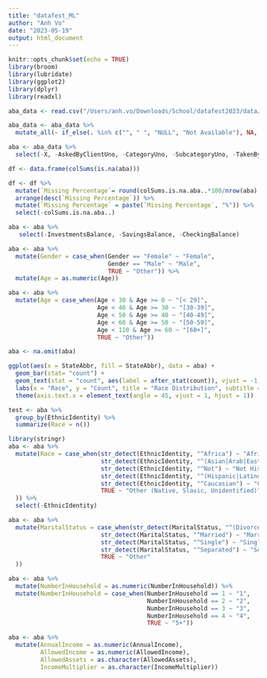 ```yaml
---
title: "datafest_ML"
author: "Anh Vo"
date: "2023-05-19"
output: html_document
---
```


```r
knitr::opts_chunk$set(echo = TRUE)
library(broom)
library(lubridate)
library(ggplot2)
library(dplyr)
library(readxl)
```

```r
aba_data <- read.csv("/Users/anh.vo/Downloads/School/datafest2023/data/datasetABA.csv") 
```

```r
aba_data <- aba_data %>%
  mutate_all(~ if_else(. %in% c("", " ", "NULL", "Not Available"), NA, .)) 

aba <- aba_data %>%
  select(-X, -AskedByClientUno, -CategoryUno, -SubcategoryUno, -TakenByAttorneyUno, -ClosedByAttorneyUno, -LegalDeadline, -Conversation, -PostalCode, -ClosedOnUtc, -Subcategory, -County, -Imprisoned, -BaseIncomeLimit, -PerHouseholdMemberIncomeLimit)

df <- data.frame(colSums(is.na(aba)))

df <- df %>%
  mutate(`Missing Percentage`= round(colSums.is.na.aba..*100/nrow(aba), 6)) %>%
  arrange(desc(`Missing Percentage`)) %>%
  mutate(`Missing Percentage` = paste(`Missing Percentage`, "%")) %>%
  select(-colSums.is.na.aba..)

aba <- aba %>%
   select(-InvestmentsBalance, -SavingsBalance, -CheckingBalance)
```


```r
aba <- aba %>%
  mutate(Gender = case_when(Gender == "Female" ~ "Female",
                            Gender == "Male" ~ "Male",
                            TRUE ~ "Other")) %>%
  mutate(Age = as.numeric(Age))

aba <- aba %>%
  mutate(Age = case_when(Age < 30 & Age >= 0 ~ "[< 29]", 
                         Age < 40 & Age >= 30 ~ "[30-39]", 
                         Age < 50 & Age >= 40 ~ "[40-49]", 
                         Age < 60 & Age >= 50 ~ "[50-59]", 
                         Age < 110 & Age >= 60 ~ "[60+]",
                         TRUE ~ "Other"))

aba <- na.omit(aba)
```


```r
ggplot(aes(x = StateAbbr, fill = StateAbbr), data = aba) +
  geom_bar(stat= "count") +
  geom_text(stat = "count", aes(label = after_stat(count)), vjust = -1, size = 4) +
  labs(x = "Race", y = "Count", title = "Race Distribution", subtitle = "Of Patients Who Were Admitted to the Hospital", fill = "Race") +
  theme(axis.text.x = element_text(angle = 45, vjust = 1, hjust = 1))
```


```r
test <- aba %>%
  group_by(EthnicIdentity) %>%
  summarize(Race = n())
```


```r
library(stringr)
aba <- aba %>%
  mutate(Race = case_when(str_detect(EthnicIdentity, "^Africa") ~ "African",
                          str_detect(EthnicIdentity, "^(Asian|Arab|East)") ~ "Asian",
                          str_detect(EthnicIdentity, "^Not") ~ "Not Hispanics or Latinx",
                          str_detect(EthnicIdentity, "^(Hispanic|Latino)") ~ "Hispanics or Latinx",
                          str_detect(EthnicIdentity, "^Caucasian") ~ "Caucasian",
                          TRUE ~ "Other (Native, Slavic, Unidentified)"
  )) %>%
  select(-EthnicIdentity)
```


```r
aba <- aba %>%
  mutate(MaritalStatus = case_when(str_detect(MaritalStatus, "^(Divorced|Widowed)") ~ "Divorced or Widowed",
                          str_detect(MaritalStatus, "^Married") ~ "Married or Remarried",
                          str_detect(MaritalStatus, "^Single") ~ "Single",
                          str_detect(MaritalStatus, "^Separated") ~ "Separated",
                          TRUE ~ "Other"
  )) 
```


```r
aba <- aba %>%
  mutate(NumberInHousehold = as.numeric(NumberInHousehold)) %>%
  mutate(NumberInHousehold = case_when(NumberInHousehold == 1 ~ "1", 
                                       NumberInHousehold == 2 ~ "2", 
                                       NumberInHousehold == 3 ~ "3", 
                                       NumberInHousehold == 4 ~ "4", 
                                       TRUE ~ "5+"))
```


```r
aba <- aba %>%
  mutate(AnnualIncome = as.numeric(AnnualIncome),
         AllowedIncome = as.numeric(AllowedIncome),
         AllowedAssets = as.character(AllowedAssets),
         IncomeMultiplier = as.character(IncomeMultiplier))
```




########################################################################








